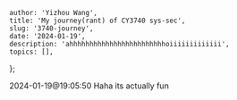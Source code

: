     author: 'Yizhou Wang',
    title: 'My journey(rant) of CY3740 sys-sec',
    slug: '3740-journey',
    date: '2024-01-19',
    description: 'ahhhhhhhhhhhhhhhhhhhhhhhhoiiiiiiiiiiiii',
    topics: [],
};

2024-01-19@19:05:50    Haha its actually fun
